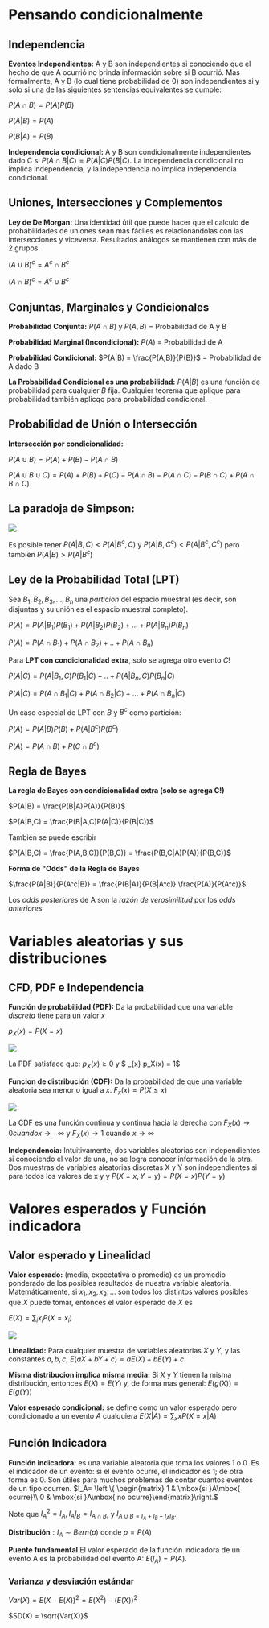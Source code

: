 # Pensando condicionalmente {#condicional}


## Independencia 
$\textbf{Eventos Independientes:}$ A y B son independientes si conociendo que el hecho de que A ocurrió no brinda información sobre si B ocurrió. Mas formalmente, A y B (lo cual tiene probabilidad de 0) son independientes si y solo si una de las siguientes sentencias equivalentes se cumple:

$P(A\displaystyle\cap B) = P(A)P(B)$

$P(A|B)=P(A)$

$P(B|A)=P(B)$

$\textbf{Independencia condicional:}$ A y B son condicionalmente independientes dado C si $P(A\cap B|C) = P(A|C)P(B|C)$. La independencia condicional no implica independencia, y la independencia no implica independencia condicional. 


## Uniones, Intersecciones y Complementos

$\textbf{Ley de De Morgan:}$ Una identidad útil que puede hacer que el calculo de probabilidades de uniones sean mas fáciles es relacionándolas con las intersecciones y viceversa. Resultados análogos se mantienen con más de 2 grupos.

$(A \cup B)^c = A^c \cap B^c$

$(A \cap B)^c = A^c \cup B^c$


## Conjuntas, Marginales y Condicionales

$\textbf{Probabilidad Conjunta:}$ $P(A\cap B)$ y $P(A,B)$ = Probabilidad de A y B

$\textbf{Probabilidad Marginal (Incondicional):}$ $P(A)$ = Probabilidad de A

$\textbf{Probabilidad Condicional:}$ $P(A|B) = \frac{P(A,B)}{P(B)}$ = Probabilidad de A dado B 

$\textbf{La Probabilidad Condicional es una probabilidad:}$ $P(A|B)$ es una función de probabilidad para cualquier $B$ fija. Cualquier teorema que aplique para probabilidad también aplicqq para probabilidad condicional.


## Probabilidad de Unión o Intersección

$\textbf{Intersección por condicionalidad:}$ 

$P(A\cup B) = P(A) + P(B) - P(A\cap B)$

$P(A\cup B \cup C) = P(A) + P(B) + P(C) - P(A\cap B) - P(A \cap C) - P(B \cap C) + P(A\cap B \cap C)$


## La paradoja de Simpson:

![](3.PNG)

Es posible tener $P(A|B,C) < P(A|B^{c},C)$ y $P(A|B,C^c) < P(A|B^c,C^c)$ pero también $P(A|B) > P(A|B^c)$


## Ley de la Probabilidad Total (LPT)
Sea $B_1,B_2,B_3,...,B_n$ una $\textit{particion}$ del espacio muestral (es decir, son disjuntas y su unión es el espacio muestral completo).

$P(A) = P(A|B_1)P(B_1) + P(A|B_2)P(B_2) + ... + P(A|B_n)P(B_n)$

$P(A) = P(A \cap B_1) + P(A\cap B_2) + .. + P(A\cap B_n)$

Para $\textbf{LPT con condicionalidad extra}$, solo se agrega otro evento $C!$

$P(A|C) = P(A|B_1,C)P(B_1|C) + .. + P(A|B_n,C)P(B_n|C)$

$P(A|C) = P(A\cap B_1|C) + P(A\cap B_2|C) + ... + P(A\cap B_n|C)$

Un caso especial de LPT con $B$ y $B^c$ como partición:

$P(A) = P(A|B)P(B) + P(A|B^c)P(B^c)$

$P(A) = P(A\cap B) + P(C\cap B^c)$

## Regla de Bayes
$\textbf{La regla de Bayes con condicionalidad extra (solo se agrega C!)}$

$P(A|B) = \frac{P(B|A)P(A)}{P(B)}$

$P(A|B,C) = \frac{P(B|A,C)P(A|C)}{P(B|C)}$

También se puede escribir

$P(A|B,C) = \frac{P(A,B,C)}{P(B,C)} = \frac{P(B,C|A)P(A)}{P(B,C)}$

$\textbf{Forma de "Odds" de la Regla de Bayes}$

$\frac{P(A|B)}{P(A^c|B)} = \frac{P(B|A)}{P(B|A^c)} \frac{P(A)}{P(A^c)}$

Los $\textit{odds posteriores}$ de A son la $\textit{razón de verosimilitud}$ por los $\textit{odds anteriores}$


# Variables aleatorias y sus distribuciones

## CFD, PDF e Independencia 
$\textbf{Función de probabilidad (PDF):}$ Da la probabilidad que una variable $\textit{discreta}$ tiene para un valor $x$

$p_X(x) = P(X=x)$

![](4.PNG)

La PDF satisface que:
$p_X(x) \ge 0$ y $ \displaystyle\sum_{x} p_X(x) = 1$

$\textbf{Funcion de distribución (CDF):}$ Da la probabilidad de que una variable aleatoria sea menor o igual a $x$.
$F_x(x) = P(X\le x)$

![](5.PNG)

La CDF es una función continua y continua hacia la derecha con
$F_X(x) \rightarrow 0 cuando x \rightarrow  - \infty$ y $F_X(x) \rightarrow 1$ cuando $x \rightarrow \infty$

$\textbf{Independencia:}$ Intuitivamente, dos variables aleatorias son independientes si conociendo el valor de una, no se logra conocer información de la otra. 
Dos muestras de variables aleatorias discretas X y Y son independientes si para todos los valores de x y y
$P(X=x, Y=y) = P(X=x)P(Y=y)$


# Valores esperados y Función indicadora

## Valor esperado y Linealidad
$\textbf{Valor esperado:}$ (media, expectativa o promedio) es un promedio ponderado de los posibles resultados de nuestra variable aleatoria.
Matemáticamente, si $x_1, x_2, x_3,...$ son todos los distintos valores posibles que $X$ puede tomar, entonces el valor esperado de $X$ es

$E(X) = \sum_{i} x_iP(X=x_i)$

![](6.PNG)

$\textbf{Linealidad:}$ Para cualquier muestra de variables aleatorias $X$ y $Y$, y las constantes $a,b,c$,
$E(aX +bY+c) = aE(X) + bE(Y) +c$

$\textbf{Misma distribucion implica misma media:}$ Si $X$ y $Y$ tienen la misma distribución, entonces $E(X) = E(Y)$ y, de forma mas general:
$E(g(X)) = E(g(Y))$

$\textbf{Valor esperado condicional:}$ se define como un valor esperado pero condicionado a un evento  $A$ cualquiera
$E(X|A)= \sum_{x} x P(X=x|A)$

## Función Indicadora
$\textbf{Función indicadora:}$ es una variable aleatoria que toma los valores 1 o 0. Es el indicador de un evento: si el evento ocurre, el indicador es 1; de otra forma es 0. Son útiles para muchos problemas de contar cuantos eventos de un tipo ocurren. 
$I_A= \left \{ \begin{matrix} 1 & \mbox{si }A\mbox{ ocurre}\\ 0 & \mbox{si }A\mbox{ no ocurre}\end{matrix}\right.$

Note que $I^2_A= I_A, I_AI_B = I_{A \cap B}$, y $I_{A \cup B =I_A + I_B-I_AI_B}$.

$\textbf{Distribución}:I_A \sim Bern(p)$ donde $p=P(A)$ 

$\textbf{Puente fundamental}$ El valor esperado de la función indicadora de un evento A es la probabilidad del evento A: $E(I_A) = P(A)$.

### Varianza y desviación estándar

$Var(X)=E(X-E(X))^2 = E(X^2) - (E(X))^2$

$SD(X) =  \sqrt{Var(X)}$



